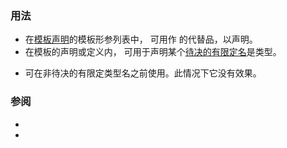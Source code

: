 {{cpp/keyword/title|{{tt|typename}}}}
{{cpp/keyword/navbar}}

===用法===

* 在[[cpp/language/templates |模板声明]]的模板形参列表中，{{c|typename}} 可用作 {{lt|cpp/keyword/class}} 的代替品，以声明{{lsd|cpp/language/template parameters#类型模板形参}}{{rev inl|since=c++17|和模板模板形参}}。
* 在模板的声明或定义内，{{c|typename}} 可用于声明某个[[cpp/language/dependent name|待决的有限定名]]是类型。
* {{c|typename}} 可在非待决的有限定类型名之前使用。此情况下它没有效果。
{{rrev|since=c++20|
* 在类型要求的[[cpp/language/constraints|要求]]中。
}}

===参阅===
* {{rlpt|class}}
* {{rlpt|template}}
{{rrev|since=c++20|
* {{rlpt|concept}}, {{rlpt|requires}}
}}

{{langlinks|de|en|es|fr|it|ja|pt|ru}}